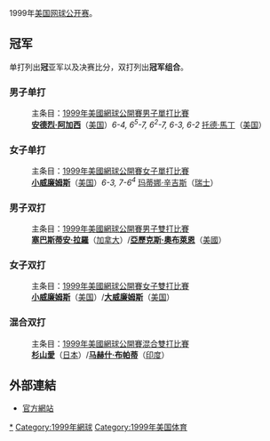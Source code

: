 {{noteTA
|T=zh-hans:1999年美国网球公开赛; zh-hk:1999年美國網球公開賽; zh-tw:1999年美國網球公開賽;
|G1=Tennis
|1=zh-hans:温布尔登;zh-hk:溫布頓;zh-tw:溫布頓;
|2=zh-hans:美国; zh-hk:美國; zh-tw:美國;
}}

1999年[[美国网球公开赛|美国网球公开赛]]。

== 冠军 ==
单打列出'''冠'''亚军以及决赛比分，双打列出'''冠军组合'''。

=== 男子单打 ===
:主条目：[[1999年美國網球公開賽男子單打比賽|1999年美國網球公開賽男子單打比賽]]
:'''[[安德烈·阿加西|安德烈·阿加西]]'''（[[美国|美国]]）''6-4, 6<sup>5</sup>-7, 6<sup>2</sup>-7, 6-3, 6-2'' [[托德·馬丁|托德·馬丁]]（[[美国|美国]]）

=== 女子单打 ===
:主条目：[[1999年美國網球公開賽女子單打比賽|1999年美國網球公開賽女子單打比賽]]
:'''[[小威廉姆斯|小威廉姆斯]]'''（[[美国|美国]]）''6-3, 7-6<sup>4</sup>'' [[玛蒂娜·辛吉斯|玛蒂娜·辛吉斯]]（[[瑞士|瑞士]]）

=== 男子双打 ===
:主条目：[[1999年美國網球公開賽男子雙打比賽|1999年美國網球公開賽男子雙打比賽]]
:'''[[塞巴斯蒂安·拉羅|塞巴斯蒂安·拉羅]]'''（[[加拿大|加拿大]]）/'''[[亞歷克斯·奧布萊恩|亞歷克斯·奧布萊恩]]'''（[[美國|美國]]）

=== 女子双打 ===
:主条目：[[1999年美國網球公開賽女子雙打比賽|1999年美國網球公開賽女子雙打比賽]]
:'''[[小威廉姆斯|小威廉姆斯]]'''（[[美国|美国]]）/'''[[大威廉姆斯|大威廉姆斯]]'''（[[美国|美国]]）

=== 混合双打 ===
:主条目：[[1999年美國網球公開賽混合雙打比賽|1999年美國網球公開賽混合雙打比賽]]
:'''[[杉山愛|杉山愛]]'''（[[日本|日本]]）/'''[[马赫什·布帕蒂|马赫什·布帕蒂]]'''（[[印度|印度]]）

== 外部連結 ==
*[http://www.usopen.org 官方網站]{{Wayback|url=http://www.usopen.org/ |date=20150703142652 }}

{{start box}}
{{succession box | before=[[1998年美國網球公開賽|1998年美國網球公開賽]]| title=[[美國網球公開賽|美國網球公開賽]]| years= | after=[[2000年美國網球公開賽|2000年美國網球公開賽]]}}
{{succession box | before=[[1999年温布尔登網球錦標賽|1999年温布尔登網球錦標賽]]| title=[[網球大滿貫|網球大滿貫]] | years= | after=[[2000年澳洲網球公開賽|2000年澳洲網球公開賽]]}}
{{end box}}
{{美网列表}}

[[Category:1999年美國網球公開賽|*]]
[[Category:1999年網球|Category:1999年網球]]
[[Category:1999年美国体育|Category:1999年美国体育]]